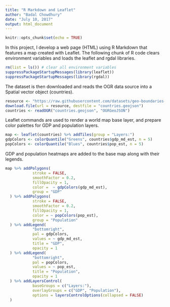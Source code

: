 ---
title: "R Markdown and Leaflet"
author: "Badal Chowdhury"
date: "July 10, 2017"
output: html_document
---

```{r setup, include=FALSE}
knitr::opts_chunk$set(echo = TRUE)
```
In this project, I develop a web page (HTML) using R Markdown that features a map created with Leaflet. The following chunk of R code clears environment variables and loads the leaflet and rgdal libraries.

```{r}
rm(list = ls()) # clear all environment variables
suppressPackageStartupMessages(library(leaflet))
suppressPackageStartupMessages(library(rgdal))
```
The dataset is then downloaded and reads the OGR data source into a Spatial vector object (countries).

```{r}
resource <- "https://raw.githubusercontent.com/datasets/geo-boundaries-world-110m/master/countries.geojson"
download.file(url = resource, destfile = "countries.geojson")
countries <- readOGR("countries.geojson", "OGRGeoJSON")
```
Leaflet commands are used to render a world map base layer, and prepare color palettes for GDP and population layers.

```{r}
map <- leaflet(countries) %>% addTiles(group = "Layers:")
gdpColors <- colorQuantile("Greens", countries$gdp_md_est, n = 5)
popColors <- colorQuantile("Blues", countries$pop_est, n = 5)
```

GDP and population heatmaps are added to the base map along with their legends.

```{r}
map %>% addPolygons(
            stroke = FALSE,
            smoothFactor = 0.2,
            fillOpacity = 1,
            color =  ~ gdpColors(gdp_md_est),
            group = "GDP"
  ) %>% addPolygons(
            stroke = FALSE,
            smoothFactor = 0.2,
            fillOpacity = 1,
            color = ~ popColors(pop_est),
            group = "Population"
  ) %>% addLegend(
            "bottomright",
            pal = gdpColors,
            values = ~ gdp_md_est,
            title = "GDP",
            opacity = 1
  ) %>% addLegend(
            "bottomright",
            pal = popColors,
            values = ~ pop_est,
            title = "Population",
            opacity = 1
  ) %>% addLayersControl(
            baseGroups = c("Layers:"),
            overlayGroups = c("GDP", "Population"),
            options = layersControlOptions(collapsed = FALSE)
  )
```



